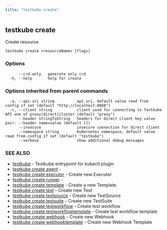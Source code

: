 ```yaml
---
title: "testkube create"
---
```

<head>
  <meta name="docsearch:indexPrefix" content="reference-doc" />
</head>

## testkube create

Create resource

```
testkube create <resourceName> [flags]
```

### Options

```
      --crd-only   generate only crd
  -h, --help       help for create
```

### Options inherited from parent commands

```
  -a, --api-uri string          api uri, default value read from config if set (default "http://localhost:8088")
  -c, --client string           client used for connecting to Testkube API one of proxy|direct|cluster (default "proxy")
      --header stringToString   headers for direct client key value pair: --header name=value (default [])
      --insecure                insecure connection for direct client
      --namespace string        Kubernetes namespace, default value read from config if set (default "testkube")
      --verbose                 show additional debug messages
```

### SEE ALSO

* [testkube](testkube.mdx)	 - Testkube entrypoint for kubectl plugin
* [testkube create agent](testkube-create-agent.mdx)	 -
* [testkube create executor](testkube-create-executor.mdx)	 - Create new Executor
* [testkube create runner](testkube-create-runner.mdx)	 -
* [testkube create template](testkube-create-template.mdx)	 - Create a new Template.
* [testkube create test](testkube-create-test.mdx)	 - Create new Test
* [testkube create testsource](testkube-create-testsource.mdx)	 - Create new TestSource
* [testkube create testsuite](testkube-create-testsuite.mdx)	 - Create new TestSuite
* [testkube create testworkflow](testkube-create-testworkflow.mdx)	 - Create test workflow
* [testkube create testworkflowtemplate](testkube-create-testworkflowtemplate.mdx)	 - Create test workflow template
* [testkube create webhook](testkube-create-webhook.mdx)	 - Create new Webhook
* [testkube create webhooktemplate](testkube-create-webhooktemplate.mdx)	 - Create new Webhook Template

